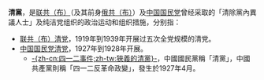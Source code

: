 
'''清黨'''，是[[苏联共产党|联共（布）]]（及其前身[[苏联共产党|俄共（布）]]）及[[中国国民党|中国国民党]]曾经采取的「清除黨內異議人士」及纯洁党组织的政治运动和组织措施，分别指：

*[[联共（布）清党|联共（布）清党]]，1919年到1939年开展过五次全党规模的清党。
*[[中国国民党清党|中国国民党清党]]，1927年到1928年开展。
**[[四一二事件|-{zh-cn:四一二事件;zh-tw:狹義的清黨}-]]，中國國民黨稱「清黨」，中國共產黨則稱「四一二反革命政變」，發生於1927年4月。

{{消歧義|cat=二字消歧義}}